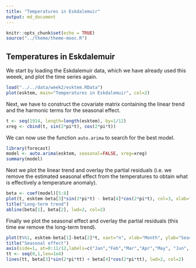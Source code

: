 ---
title: "Temperatures in Eskdalemuir"
output: md_document
---

```{r setup, include=FALSE}
knitr::opts_chunk$set(echo = TRUE)
source("../theme/theme-mooc.R")
```

## Temperatures in Eskdalemuir

We start by loading the Eskdalemuir data, which we have already used this weeek, and plot the time series again.
```{r, flcolours=TRUE}
load("../../data/week2/esktem.RData")
plot(esktem, main="Temperatures in Eskdalemuir", col=2)
```

Next, we have to construct the covariate matrix containing the linear trend and the harmonic terms for the seasonal effect.
```{r}
t <- seq(1914, length=length(esktem), by=1/12)
xreg <- cbind(t, sin(2*pi*t), cos(2*pi*t))
```

We can now use the function `auto.arima` to search for the best model.
```{r}
library(forecast)
model <- auto.arima(esktem, seasonal=FALSE, xreg=xreg)
summary(model)
```
Next we plot the linear trend and overlay the partial residuals (i.e. we remove the estimated seasonal effect from the temperatures to obtain what is effectively a temperature anomaly).

```{r, flcolours=TRUE}
beta <- coef(model)[5:8]
plot(t, esktem-beta[3]*sin(2*pi*t) - beta[4]*cos(2*pi*t), col=3, xlab="Year", ylab="Long-term trend")
title("Long-term trend")
abline(beta[1], beta[2], lwd=2, col=2)
```

Finally we plot the seasonal effect and overlay the partial residuals (this time ew remove the long-term trend).

```{r, flcolours=TRUE}
plot(t%%1, esktem-beta[1]-beta[2]*t, xaxt="n", xlab="Month", ylab="Seasonal effect", col=3)
title("Seasonal effect")
axis(side=1, at=0:11/12,labels=c("Jan","Feb","Mar","Apr","May", "Jun", "Jul", "Aug","Sep","Oct", "Nov","Dec"))
tt <- seq(0,1,len=1e4)
lines(tt, beta[3]*sin(2*pi*tt) + beta[4]*cos(2*pi*tt), lwd=2, col=2)
```
